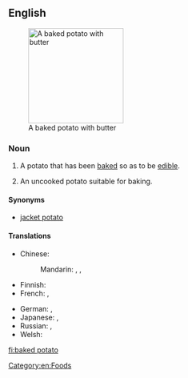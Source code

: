 ==English==
{{wikipedia}}
[[Image:BakedPotatoWithButter.jpg|right|thumb|190px|A baked potato with butter]]

===Noun===
{{en-noun|head=[[baked]] [[potato]]|es}}

# A potato that has been [[bake]]d so as to be [[edible]].
# {{rfv-sense}} An uncooked potato suitable for baking. 

====Synonyms====
* [[jacket potato]]

====Translations====
{{trans-top|potato that has been baked}}
* Chinese:
*: Mandarin: {{t|cmn|烤土豆|tr=kǎo tǔdòu|sc=Hani}} {{qualifier|mainland China}}, {{t|cmn|烤馬鈴薯|sc=Hani}}, {{t|cmn|烤马铃薯|tr=kǎo mǎlíngshǔ|sc=Hani}}
* Finnish: {{t+|fi|uuniperuna}}
* French: {{t-|fr|pomme de terre au four|f}}, {{t+|fr|pomme de terre en robe des champs|f}}
{{trans-mid}}
* German: {{t|de|Backkartoffel|f}}, {{t|de|gebackene Kartoffel|f}}
* Japanese: {{t|ja|ベイクドポテト|tr=beikudopoteto|sc=Jpan}}, {{t|ja|ジャケットポテト|tr=jakettopoteto|sc=Jpan}}
* Russian: {{t|ru|печёный картофель|m|tr=pečónyj kartófelʹ|sc=Cyrl}}, {{t|ru|печёная картошка|f|tr=pečónaja kartóška|sc=Cyrl}} {{qualifier|colloquial}}
* Welsh: {{t-|cy|taten bob|f}}
{{trans-bottom}}

[[Category:en:Foods]]

[[fi:baked potato]]